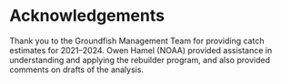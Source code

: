 # Acknowledgements
Thank you to the Groundfish Management Team for providing catch estimates for 2021--2024. Owen Hamel (NOAA) provided assistance in understanding and applying the rebuilder program, and also provided comments on drafts of the analysis. 
